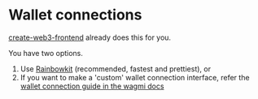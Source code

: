 
# Wallet connections

[create-web3-frontend](https://github.com/dhaiwat10/create-web3-frontend) already does this for you.

You have two options. 

1. Use [Rainbowkit](https://www.rainbowkit.com) (recommended, fastest and prettiest), or
2. If you want to make a 'custom' wallet connection interface, refer the [wallet connection guide in the wagmi docs](https://wagmi.sh/examples/connect-wallet)
